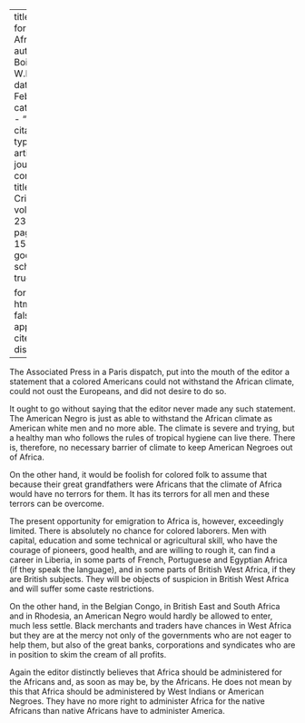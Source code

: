 
---
title: 'Africa for the Africans'
author: Du Bois, W.E.B.
date: Feb. 1921
categories: 
  - ""
citation: 
  type: article-journal
  container-title: The Crisis
  volume: 23
  issue: 4
  page: 154-155
google-scholar: true

format:
  html:
    toc: false
    appendix-cite-as: display
---


The Associated Press in a Paris dispatch, put into the mouth of the editor a statement that a colored Americans could not withstand the African climate, could not oust the Europeans, and did not desire to do so.

It ought to go without saying that the editor never made any such statement. The American Negro is just as able to withstand the African climate as American white men and no more able. The climate is severe and trying, but a healthy man who follows the rules of tropical hygiene can live there. There is, therefore, no necessary barrier of climate to keep American Negroes out of Africa.

On the other hand, it would be foolish for colored folk to assume that because their great grandfathers were Africans that the climate of Africa would have no terrors for them. It has its terrors for all men and these terrors can be overcome. 

The present opportunity for emigration to Africa is, however, exceedingly limited. There is absolutely no chance for colored laborers. Men with capital, education and some technical or agricultural skill, who have the courage of pioneers, good health, and are willing to rough it, can find a career in Liberia, in some parts of French, Portuguese and Egyptian Africa (if they speak the language), and in some parts of British West Africa, if they are British subjects. They will be objects of suspicion in British West Africa and will suffer some caste restrictions. 

On the other hand, in the Belgian Congo, in British East and South Africa and in Rhodesia, an American Negro would hardly be allowed to enter, much less settle. Black merchants and traders have chances in West Africa but they are at the mercy not only of the governments who are not eager to help them, but also of the great banks, corporations and syndicates who are in position to skim the cream of all profits. 

Again the editor distinctly believes that Africa should be administered for the Africans and, as soon as may be, by the Africans. He does not mean by this that Africa should be administered by West Indians or American Negroes. They have no more right to administer Africa for the native Africans than native Africans have to administer America.

